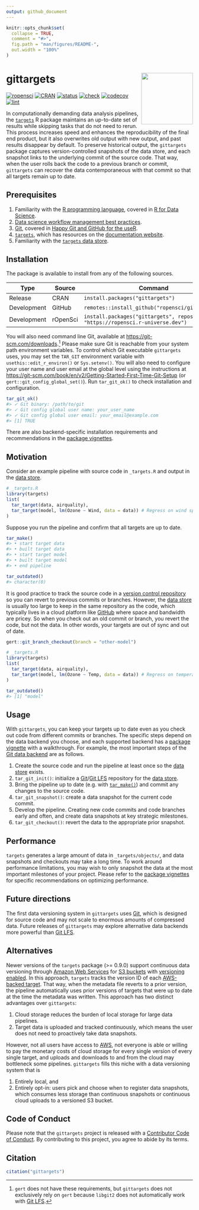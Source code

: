 ```yaml
---
output: github_document
---
```


```r
knitr::opts_chunk$set(
  collapse = TRUE,
  comment = "#>",
  fig.path = "man/figures/README-",
  out.width = "100%"
)
```

# gittargets <img src='man/figures/logo-readme.png' align="right" height="139"/>

[![ropensci](https://badges.ropensci.org/486_status.svg)](https://github.com/ropensci/software-review/issues/486)
[![CRAN](https://www.r-pkg.org/badges/version/gittargets)](https://CRAN.R-project.org/package=gittargets)
[![status](https://www.repostatus.org/badges/latest/active.svg)](https://www.repostatus.org/#active)
[![check](https://github.com/ropensci/gittargets/workflows/check/badge.svg)](https://github.com/ropensci/gittargets/actions?query=workflow%3Acheck)
[![codecov](https://codecov.io/gh/ropensci/gittargets/branch/main/graph/badge.svg?token=3T5DlLwUVl)](https://app.codecov.io/gh/ropensci/gittargets)
[![lint](https://github.com/ropensci/gittargets/workflows/lint/badge.svg)](https://github.com/ropensci/gittargets/actions?query=workflow%3Alint)

In computationally demanding data analysis pipelines, the [`targets`](https://docs.ropensci.org/targets/) R package maintains an up-to-date set of results while skipping tasks that do not need to rerun. This process increases speed and enhances the reproducibility of the final end product, but it also overwrites old output with new output, and past results disappear by default. To preserve historical output, the `gittargets` package captures version-controlled snapshots of the data store, and each snapshot links to the underlying commit of the source code. That way, when the user rolls back the code to a previous branch or commit, `gittargets` can recover the data contemporaneous with that commit so that all targets remain up to date.

## Prerequisites

1. Familiarity with the [R programming language](https://www.r-project.org/), covered in [R for Data Science](https://r4ds.had.co.nz/).
1. [Data science workflow management best practices](https://rstats.wtf/index.html).
1. [Git](https://git-scm.com), covered in [Happy Git and GitHub for the useR](https://happygitwithr.com).
1. [`targets`](https://docs.ropensci.org/targets/), which has resources on the [documentation website](https://docs.ropensci.org/targets/#how-to-get-started).
1. Familiarity with the [`targets` data store](https://books.ropensci.org/targets/files.html#internal-data-files).

## Installation

The package is available to install from any of the following sources.

Type | Source | Command
---|---|---
Release | CRAN | `install.packages("gittargets")`
Development | GitHub | `remotes::install_github("ropensci/gittargets")`
Development | rOpenSci | `install.packages("gittargets", repos = "https://ropensci.r-universe.dev")`

You will also need command line Git, available at <https://git-scm.com/downloads>.^[`gert` does not have these requirements, but `gittargets` does not exclusively rely on `gert` because `libgit2` does not automatically work with [Git LFS](https://git-lfs.github.com).] Please make sure Git is reachable from your system path environment variables. To control which Git executable `gittargets` uses, you may set the `TAR_GIT` environment variable with `usethis::edit_r_environ()` or `Sys.setenv()`. You will also need to configure your user name and user email at the global level using the instructions at <https://git-scm.com/book/en/v2/Getting-Started-First-Time-Git-Setup> (or `gert::git_config_global_set()`). Run `tar_git_ok()` to check installation and configuration.

```r
tar_git_ok()
#> ✓ Git binary: /path/to/git
#> ✓ Git config global user name: your_user_name
#> ✓ Git config global user email: your_email@example.com
#> [1] TRUE
```

There are also backend-specific installation requirements and recommendations in the [package vignettes](https://docs.ropensci.org/gittargets/articles/index.html).

## Motivation

Consider an example pipeline with source code in `_targets.R` and output in the [data store](https://books.ropensci.org/targets/files.html#internal-data-files). 

```r
# _targets.R
library(targets)
list(
  tar_target(data, airquality),
  tar_target(model, lm(Ozone ~ Wind, data = data)) # Regress on wind speed.
)
```

Suppose you run the pipeline and confirm that all targets are up to date.

```r
tar_make()
#> • start target data
#> • built target data
#> • start target model
#> • built target model
#> • end pipeline
```

```r
tar_outdated()
#> character(0)
```

It is good practice to track the source code in a [version control repository](https://git-scm.com) so you can revert to previous commits or branches. However, the [data store](https://books.ropensci.org/targets/files.html#internal-data-files) is usually too large to keep in the same repository as the code, which typically lives in a cloud platform like [GitHub](https://github.com) where space and bandwidth are pricey. So when you check out an old commit or branch, you revert the code, but not the data. In other words, your targets are out of sync and out of date.

```r
gert::git_branch_checkout(branch = "other-model")
```

```r
# _targets.R
library(targets)
list(
  tar_target(data, airquality),
  tar_target(model, lm(Ozone ~ Temp, data = data)) # Regress on temperature.
)
```

```r
tar_outdated()
#> [1] "model"
```

## Usage

With `gittargets`, you can keep your targets up to date even as you check out code from different commits or branches. The specific steps depend on the data backend you choose, and each supported backend has a [package vignette](https://docs.ropensci.org/gittargets/articles/index.html) with a walkthrough. For example, the most important steps of the [Git data backend](https://docs.ropensci.org/gittargets/articles/git.html) are as follows.

1. Create the source code and run the pipeline at least once so the [data store](https://books.ropensci.org/targets/files.html#internal-data-files) exists.
1. `tar_git_init()`: initialize a [Git](https://git-scm.com)/[Git LFS](https://git-lfs.github.com) repository for the [data store](https://books.ropensci.org/targets/files.html#internal-data-files).
1. Bring the pipeline up to date (e.g. with [`tar_make()`](https://docs.ropensci.org/targets/reference/tar_make.html)) and commit any changes to the source code.
1. `tar_git_snapshot()`: create a data snapshot for the current code commit.
1. Develop the pipeline. Creating new code commits and code branches early and often, and create data snapshots at key strategic milestones.
1. `tar_git_checkout()`: revert the data to the appropriate prior snapshot.

## Performance

`targets` generates a large amount of data in `_targets/objects/`, and data snapshots and checkouts may take a long time. To work around performance limitations, you may wish to only snapshot the data at the most important milestones of your project. Please refer to the [package vignettes](https://docs.ropensci.org/gittargets/articles/index.html) for specific recommendations on optimizing performance. 

## Future directions

The first data versioning system in `gittargets` uses [Git](https://git-scm.com), which is designed for source code and may not scale to enormous amounts of compressed data. Future releases of `gittargets` may explore alternative data backends more powerful than [Git LFS](https://git-lfs.github.com).

## Alternatives

Newer versions of the `targets` package (>= 0.9.0) support continuous data versioning through [Amazon Web Services](https://aws.amazon.com) for [S3 buckets](https://aws.amazon.com/s3/) with [versioning enabled](https://docs.aws.amazon.com/AmazonS3/latest/userguide/Versioning.html). In this approach, `targets` tracks the version ID of each [AWS-backed target](https://books.ropensci.org/targets/storage_amazon.html). That way, when the metadata file reverts to a prior version, the pipeline automatically uses prior versions of targets that were up to date at the time the metadata was written. This approach has two distinct advantages over `gittargets`:

1. Cloud storage reduces the burden of local storage for large data pipelines.
2. Target data is uploaded and tracked continuously, which means the user does not need to proactively take data snapshots. 

However, not all users have access to [AWS](https://aws.amazon.com), not everyone is able or willing to pay the monetary costs of cloud storage for every single version of every single target, and uploads and downloads to and from the cloud may bottleneck some pipelines. `gittargets` fills this niche with a data versioning system that is 

1. Entirely local, and 
2. Entirely opt-in: users pick and choose when to register data snapshots, which consumes less storage than continuous snapshots or continuous cloud uploads to a versioned S3 bucket.

## Code of Conduct

Please note that the `gittargets` project is released with a [Contributor Code of Conduct](https://ropensci.org/code-of-conduct/). By contributing to this project, you agree to abide by its terms.

## Citation

```r
citation("gittargets")
```
